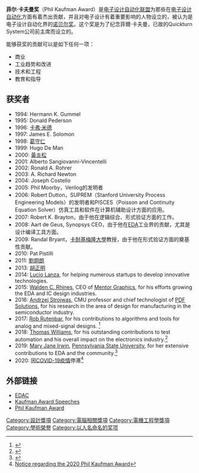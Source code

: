 '''菲尔·卡夫曼奖'''（Phil Kaufman Award）是[[电子设计自动化联盟|电子设计自动化联盟]]为那些在[[电子设计自动化|电子设计自动化]]方面有着杰出贡献，并且对电子设计有着重要影响的人物设立的，被认为是电子设计自动化界的[[诺贝尔奖|诺贝尔奖]]。这个奖是为了纪念菲爾·卡夫曼，已故的Quickturn System公司前主席而设立的。

能够获奖的贡献可以是如下任何一项：

* 商业
* 工业趋势和改进
* 技术和工程
* 教育和指导


== 获奖者 ==
* 1994: Hermann K. Gummel
* 1995: Donald Pederson
* 1996: [[卡弗·米德|卡弗·米德]]
* 1997: James E. Solomon
* 1998: [[葛守仁|葛守仁]]
* 1999: Hugo De Man
* 2000: [[黃炎松|黃炎松]]
* 2001: Alberto Sangiovanni-Vincentelli
* 2002: Ronald A. Rohrer
* 2003: A. Richard Newton
* 2004: Joseph Costello 
* 2005: Phil Moorby，Verilog的发明者
* 2006: Robert Dutton，SUPREM（Stanford University Process Engineering Models）的发明者和PISCES（Poisson and Continuity Equation Solver）仿真工具和软件在计算机辅助设计方面的应用。
* 2007: Robert K. Brayton，由于他在逻辑综合、形式验证方面的工作。
* 2008: Aart de Geus, Synopsys CEO，由于他在[[電子設計自動化|EDA]]工业界的贡献，尤其是设计编译工具方面。
* 2009: Randal Bryant，[[卡耐基梅隆大學|卡耐基梅隆大學]]教授，由于他在形式验证方面的奠基性贡献。
* 2010: Pat Pistilli
* 2011: [[劉炯朗|劉炯朗]]
* 2013: [[胡正明|胡正明]]
* 2014: [[Lucio_Lanza|Lucio Lanza]], for helping numerous startups to develop innovative technologies.
* 2015: [[Walden_C._Rhines|Walden C. Rhines]], CEO of [[Mentor_Graphics|Mentor Graphics]], for his efforts growing the EDA and IC design industries.
* 2016: [[Andrzej_Strojwas|Andrzej Strojwas]], CMU professor and chief technologist of [[PDF_Solutions|PDF Solutions]], for his research in the area of design for manufacturing in the semiconductor industry.
* 2017: [[Rob_A._Rutenbar|Rob Rutenbar]], for his contributions to algorithms and tools for analog and mixed-signal designs. <ref>{{Cite web|url=https://www.semi.org/en/communities/esda/mediaLibrary/20180208_PhilKaufmanAward/|title=2017 Phil Kaufman Award Dinner – ESD Alliance|website=esd-alliance.org|language=en-US|access-date=2018-10-07}}</ref>
* 2018: [[Thomas_Williams_(electronics_engineer)|Thomas Williams]], for his outstanding contributions to test automation and his overall impact on the electronics industry.<ref>{{Cite web|url=https://www.semi.org/en/communities/esda/mediaLibrary/20181107_PhilKaufmanAward/|title=2018 Phil Kaufman Award – ESD Alliance|website=esd-alliance.org|language=en-US|access-date=2018-10-07}}</ref>
* 2019: [[Mary_Jane_Irwin|Mary Jane Irwin]], [[Pennsylvania_State_University|Pennsylvania State University]], for her extensive contributions to EDA and the community.<ref>{{Cite web|url=https://www.semi.org/en/communities/esda/mediaLibrary/20191107_PhilKaufmanAward/|title=2019 Phil Kaufman Award – ESD Alliance|website=esd-alliance.org|language=en-US|access-date=2020-09-11}}</ref>
* 2020: 因[[COVID-19疫情|COVID-19疫情]]停滞<ref>[https://www.semi.org/sites/semi.org/files/2020-11/ESD_Alliance_Phil_Kaufman_Award_2020_News_Release_Final.pdf Notice regarding the 2020 Phil Kaufman Award]</ref>

== 外部链接 ==
* [http://www.edac.org/ EDAC]
* [http://www-cad.eecs.berkeley.edu/~newton/Presentations/ Kaufman Award Speeches]
* [https://web.archive.org/web/20150910073604/http://www.edac.org/initiatives/committees/Phil-Kaufman-award Phil Kaufman Award]

[[Category:設計獎項|Category:設計獎項]]
[[Category:電腦相關獎項|Category:電腦相關獎項]]
[[Category:電機工程學獎項|Category:電機工程學獎項]]
[[Category:學術榮譽|Category:學術榮譽]]
[[Category:以人名命名的奖项|Category:以人名命名的奖项]]